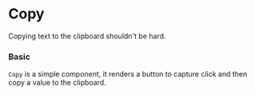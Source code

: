 
# Copy

Copying text to the clipboard shouldn't be hard.

### Basic

`Copy` is a simple component, it renders a button to capture click and then copy a value to the clipboard.

<Canvas>
    <Story id="components-copy--basic" />
</Canvas>

<ArgsTable of={Copy} />
